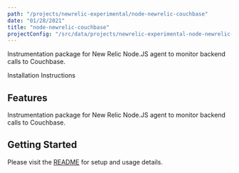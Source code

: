 ```yaml
---
path: "/projects/newrelic-experimental/node-newrelic-couchbase"
date: "01/28/2021"
title: "node-newrelic-couchbase"
projectConfig: "/src/data/projects/newrelic-experimental-node-newrelic-couchbase.json"
---
```


<!-- Imports must occur at the top of the file -->

Instrumentation package for New Relic Node.JS agent to monitor backend calls to Couchbase.

<Link to="https://github.com/newrelic-experimental/node-newrelic-couchbase">Installation Instructions</Link>

## Features

Instrumentation package for New Relic Node.JS agent to monitor backend calls to Couchbase.

## Getting Started

Please visit the [README](https://github.com/newrelic-experimental/node-newrelic-couchbase#readme) for setup and usage details.
